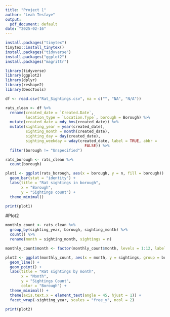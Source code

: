 ```yaml
---
title: "Project 1"
author: "Leah Tesfaye"
output:
  pdf_document: default
date: "2025-02-16"
---
```

```r
install.packages("tinytex")
tinytex::install_tinytex()
install.packages("tidyverse")
install.packages("ggplot2")
install.packages("magrittr")
```

```r
library(tidyverse)
library(ggplot2)
library(dplyr)
library(reshape2)
library(DescTools)
```

```r
df <- read.csv("Rat_Sightings.csv", na = c("", "NA", "N/A"))

rats_clean <- df %>%
  rename(created_date = `Created.Date`,
         location_type = `Location.Type`, borough = Borough) %>%
  mutate(created_date = mdy_hms(created_date)) %>%
  mutate(sighting_year = year(created_date),
         sighting_month = month(created_date),
         sighting_day = day(created_date),
         sighting_weekday = wday(created_date, label = TRUE, abbr =
                                   FALSE)) %>%
  filter(borough != "Unspecified")

rats_borough <- rats_clean %>%
  count(borough)

plot1 <- ggplot(rats_borough, aes(x = borough, y = n, fill = borough)) +
  geom_bar(stat = "identity") +
  labs(title = "Rat sightings in borough",
       x = "Borough",
       y = "Sightings count") +
  theme_minimal()

print(plot1)
```

#Plot2

```r
monthly_count <- rats_clean %>%
  group_by(sighting_year, borough, sighting_month) %>%
  count() %>%
  rename(month = sighting_month, sightings = n)

monthly_count$month <- factor(monthly_count$month, levels = 1:12, labels = month.name)

plot2 <- ggplot(monthly_count, aes(x = month, y = sightings, group = borough, color = borough)) +
  geom_line() +
  geom_point() +
  labs(title = "Rat sightings by month",
       x = "Month",
       y = "Sightings Count",
       color = "Borough") +
  theme_minimal() +
  theme(axis.text.x = element_text(angle = 45, hjust = 1)) +
  facet_wrap(~sighting_year, scales = "free_y", ncol = 2)

print(plot2)
```
